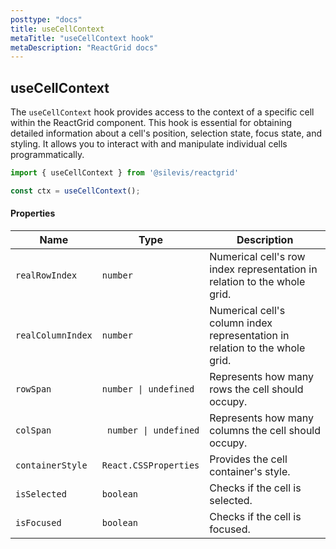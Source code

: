 ```yaml
---
posttype: "docs"
title: useCellContext
metaTitle: "useCellContext hook"
metaDescription: "ReactGrid docs"
---
```


## useCellContext
The `useCellContext` hook provides access to the context of a specific cell within the ReactGrid component. This hook is essential for obtaining detailed information about a cell's position, selection state, focus state, and styling. It allows you to interact with and manipulate individual cells programmatically.

```ts
import { useCellContext } from '@silevis/reactgrid'

const ctx = useCellContext();
```

#### Properties


| Name                | Type                      | Description                                                        |
|---------------------|---------------------------|--------------------------------------------------------------------|
| `realRowIndex`        | `number`                    | Numerical cell's row index representation in relation to the whole grid. |
| `realColumnIndex`     | `number`                    | Numerical cell's column index representation in relation to the whole grid. |
| `rowSpan`             | `number \| undefined`       | Represents how many rows the cell should occupy.                   |
| `colSpan`             |` number \| undefined`       | Represents how many columns the cell should occupy.                |
| `containerStyle`      | `React.CSSProperties`       | Provides the cell container's style.                               |
| `isSelected`      | `boolean`                   | Checks if the cell is selected.                                   |
| `isFocused`           | `boolean`                   | Checks if the cell is focused.                                    |
